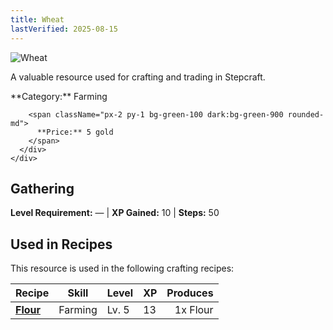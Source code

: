```yaml
---
title: Wheat
lastVerified: 2025-08-15
---
```


<div className="flex items-start gap-6 mb-8">
  <div className="flex-shrink-0">
    <img src="/assets/resources/farming/wheat.png" alt="Wheat" className="w-24 h-24 border rounded-lg" />
  </div>
  <div className="flex-1">
    <div className="space-y-2">
      <p className="text-lg text-muted-foreground">A valuable resource used for crafting and trading in Stepcraft.</p>
      <div className="flex flex-wrap gap-4 text-sm">
        <span className="px-2 py-1 bg-blue-100 dark:bg-blue-900 rounded-md">
          **Category:** Farming
        </span>
        
        <span className="px-2 py-1 bg-green-100 dark:bg-green-900 rounded-md">
          **Price:** 5 gold
        </span>
      </div>
    </div>
  </div>
</div>

## Gathering

**Level Requirement:** — | **XP Gained:** 10 | **Steps:** 50



## Used in Recipes

This resource is used in the following crafting recipes:

| Recipe | Skill | Level | XP | Produces |
|--------|-------|-------|----|---------:|
| **[Flour](/docs/resources/individual/flour)** | Farming | Lv. 5 | 13 | 1x Flour |

